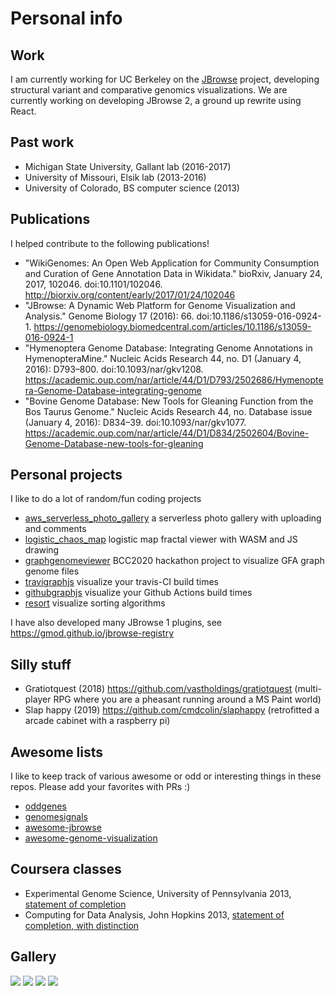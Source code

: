 
# Personal info

## Work

I am currently working for UC Berkeley on the [JBrowse](https://jbrowse.org)
project, developing structural variant and comparative genomics visualizations.
We are currently working on developing JBrowse 2, a ground up rewrite using
React.


## Past work

- Michigan State University, Gallant lab (2016-2017)
- University of Missouri, Elsik lab (2013-2016)
- University of Colorado, BS computer science (2013)

## Publications

I helped contribute to the following publications!

- "WikiGenomes: An Open Web Application for Community Consumption and Curation of Gene Annotation Data in Wikidata." bioRxiv, January 24, 2017, 102046. doi:10.1101/102046. <http://biorxiv.org/content/early/2017/01/24/102046>
- "JBrowse: A Dynamic Web Platform for Genome Visualization and Analysis." Genome Biology 17 (2016): 66. doi:10.1186/s13059-016-0924-1. <https://genomebiology.biomedcentral.com/articles/10.1186/s13059-016-0924-1>
- "Hymenoptera Genome Database: Integrating Genome Annotations in HymenopteraMine." Nucleic Acids Research 44, no. D1 (January 4, 2016): D793–800. doi:10.1093/nar/gkv1208. <https://academic.oup.com/nar/article/44/D1/D793/2502686/Hymenoptera-Genome-Database-integrating-genome>
- "Bovine Genome Database: New Tools for Gleaning Function from the Bos Taurus Genome." Nucleic Acids Research 44, no. Database issue (January 4, 2016): D834–39. doi:10.1093/nar/gkv1077. <https://academic.oup.com/nar/article/44/D1/D834/2502604/Bovine-Genome-Database-new-tools-for-gleaning>

## Personal projects

I like to do a lot of random/fun coding projects

- [aws_serverless_photo_gallery](https://github.com/cmdcolin/aws_serverless_photo_gallery/) a serverless photo gallery with uploading and comments
- [logistic_chaos_map](https://cmdcolin.github.io/logistic_chaos_map/) logistic map fractal viewer with WASM and JS drawing
- [graphgenomeviewer](https://cmdcolin.github.io/graphgenomeviewer) BCC2020 hackathon project to visualize GFA graph genome files
- [travigraphjs](https://cmdcolin.github.io/travigraphjs) visualize your travis-CI build times
- [githubgraphjs](https://cmdcolin.github.io/githubgraphjs) visualize your Github Actions build times
- [resort](https://cmdcolin.github.io/resort/qs.html) visualize sorting algorithms

I have also developed many JBrowse 1 plugins, see <https://gmod.github.io/jbrowse-registry>

## Silly stuff

- Gratiotquest (2018) https://github.com/vastholdings/gratiotquest (multi-player RPG where you are a pheasant running around a MS Paint world)
- Slap happy (2019) https://github.com/cmdcolin/slaphappy (retrofitted a arcade cabinet with a raspberry pi)


## Awesome lists

I like to keep track of various awesome or odd or interesting things in these
repos. Please add your favorites with PRs :)

- [oddgenes](https://github.com/cmdcolin/oddgenes)
- [genomesignals](https://github.com/cmdcolin/genomesignals)
- [awesome-jbrowse](https://github.com/cmdcolin/awesome-jbrowse)
- [awesome-genome-visualization](https://github.com/cmdcolin/awesome-genome-visualization)

## Coursera classes

- Experimental Genome Science, University of Pennsylvania 2013, [statement of completion](genomesci.pdf)
- Computing for Data Analysis, John Hopkins 2013, [statement of completion, with distinction](compdata.pdf)

## Gallery

<img src="mafviewer.png" width={400}/>
<img src="gwasviewer.png" width={400}/>
<img src="tumblrgraph.png" width={400}/>
<img src="ontograph.png" width={400}/>


